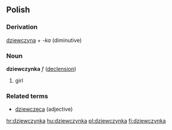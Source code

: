 ==Polish==
===Derivation===
[[dziewczyna]] + ''-ka'' (diminutive)

===Noun===
'''dziewczynka''' ''f'' ([[Wiktionary Appendix:Polish hard feminine noun declension|declension]])
# girl

===Related terms===
* [[dziewczęca]] (adjective)

[[hr:dziewczynka]]
[[hu:dziewczynka]]
[[pl:dziewczynka]]
[[fi:dziewczynka]]